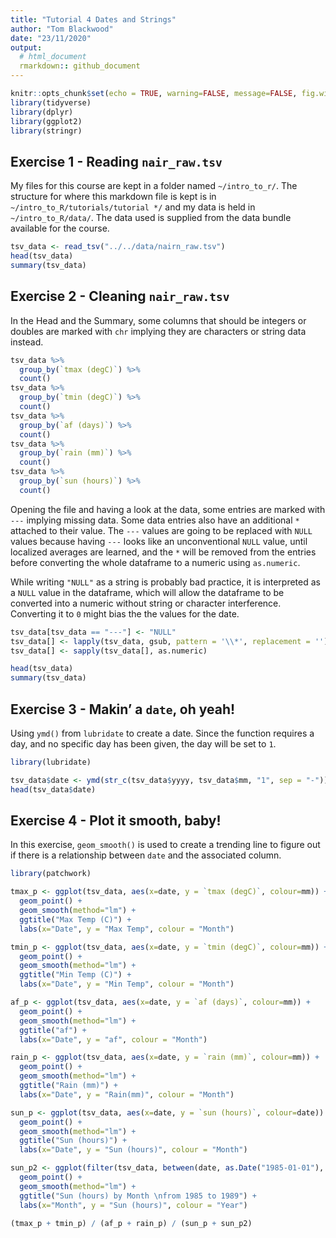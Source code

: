 ---
title: "Tutorial 4 Dates and Strings"
author: "Tom Blackwood"
date: "23/11/2020"
output: 
  # html_document
  rmarkdown:: github_document
---
```{r setup, include=FALSE}
knitr::opts_chunk$set(echo = TRUE, warning=FALSE, message=FALSE, fig.width=10, fig.height=5)
library(tidyverse)
library(dplyr)
library(ggplot2)
library(stringr)
```

## Exercise 1 - Reading `nair_raw.tsv`

My files for this course are kept in a folder named `~/intro_to_r/`. The structure for where this markdown file is kept is in `~/intro_to_R/tutorials/tutorial */` and my data is held in `~/intro_to_R/data/`. The data used is supplied from the data bundle available for the course.

```{r imports}
tsv_data <- read_tsv("../../data/nairn_raw.tsv")
head(tsv_data)
summary(tsv_data)

```

## Exercise 2 - Cleaning `nair_raw.tsv`
In the Head and the Summary, some columns that should be integers or doubles are marked with `chr` implying they are characters or string data instead.

```{r looking_at_data}
tsv_data %>%
  group_by(`tmax (degC)`) %>%
  count()
tsv_data %>%
  group_by(`tmin (degC)`) %>%
  count()
tsv_data %>%
  group_by(`af (days)`) %>%
  count()
tsv_data %>%
  group_by(`rain (mm)`) %>%
  count()
tsv_data %>%
  group_by(`sun (hours)`) %>%
  count()
```
Opening the file and having a look at the data, some entries are marked with `---` implying missing data. Some data entries also have an additional `*` attached to their value. The `---` values are going to be replaced with `NULL` values because having `---` looks like an unconventional `NULL` value, until localized averages are learned, and the `*` will be removed from the entries before converting the whole dataframe to a numeric using `as.numeric`.

While writing `"NULL"` as a string is probably bad practice, it is interpreted as a `NULL` value in the dataframe, which will allow the dataframe to be converted into a numeric without string or character interference. Converting it to `0` might bias the the values for the date.

```{r cleaning_data}
tsv_data[tsv_data == "---"] <- "NULL"
tsv_data[] <- lapply(tsv_data, gsub, pattern = '\\*', replacement = '')
tsv_data[] <- sapply(tsv_data[], as.numeric)

head(tsv_data)
summary(tsv_data)
```

## Exercise 3 - Makin' a `date`, oh yeah!

Using `ymd()` from `lubridate` to create a date. Since the function requires a day, and no specific day has been given, the day will be set to `1`.   

```{r date_from_data}
library(lubridate)

tsv_data$date <- ymd(str_c(tsv_data$yyyy, tsv_data$mm, "1", sep = "-"))
head(tsv_data$date)
```

## Exercise 4 - Plot it smooth, baby!

In this exercise, `geom_smooth()` is used to create a trending line to figure out if there is a relationship between `date` and the associated column.



```{r plot_by_date, fig.width=10, fig.height=10}

library(patchwork)

tmax_p <- ggplot(tsv_data, aes(x=date, y = `tmax (degC)`, colour=mm)) +
  geom_point() + 
  geom_smooth(method="lm") + 
  ggtitle("Max Temp (C)") + 
  labs(x="Date", y = "Max Temp", colour = "Month")

tmin_p <- ggplot(tsv_data, aes(x=date, y = `tmin (degC)`, colour=mm)) +
  geom_point() + 
  geom_smooth(method="lm") + 
  ggtitle("Min Temp (C)") + 
  labs(x="Date", y = "Min Temp", colour = "Month")

af_p <- ggplot(tsv_data, aes(x=date, y = `af (days)`, colour=mm)) +
  geom_point() + 
  geom_smooth(method="lm") + 
  ggtitle("af") + 
  labs(x="Date", y = "af", colour = "Month")  

rain_p <- ggplot(tsv_data, aes(x=date, y = `rain (mm)`, colour=mm)) +
  geom_point() + 
  geom_smooth(method="lm") + 
  ggtitle("Rain (mm)") + 
  labs(x="Date", y = "Rain(mm)", colour = "Month")

sun_p <- ggplot(tsv_data, aes(x=date, y = `sun (hours)`, colour=date)) +
  geom_point() + 
  geom_smooth(method="lm") + 
  ggtitle("Sun (hours)") + 
  labs(x="Date", y = "Sun (hours)", colour = "Month")

sun_p2 <- ggplot(filter(tsv_data, between(date, as.Date("1985-01-01"), as.Date("1989-12-31"))), aes(x=date, y = `sun (hours)`, colour=mm)) +
  geom_point() + 
  geom_smooth(method="lm") + 
  ggtitle("Sun (hours) by Month \nfrom 1985 to 1989") + 
  labs(x="Month", y = "Sun (hours)", colour = "Year")

(tmax_p + tmin_p) / (af_p + rain_p) / (sun_p + sun_p2)

```